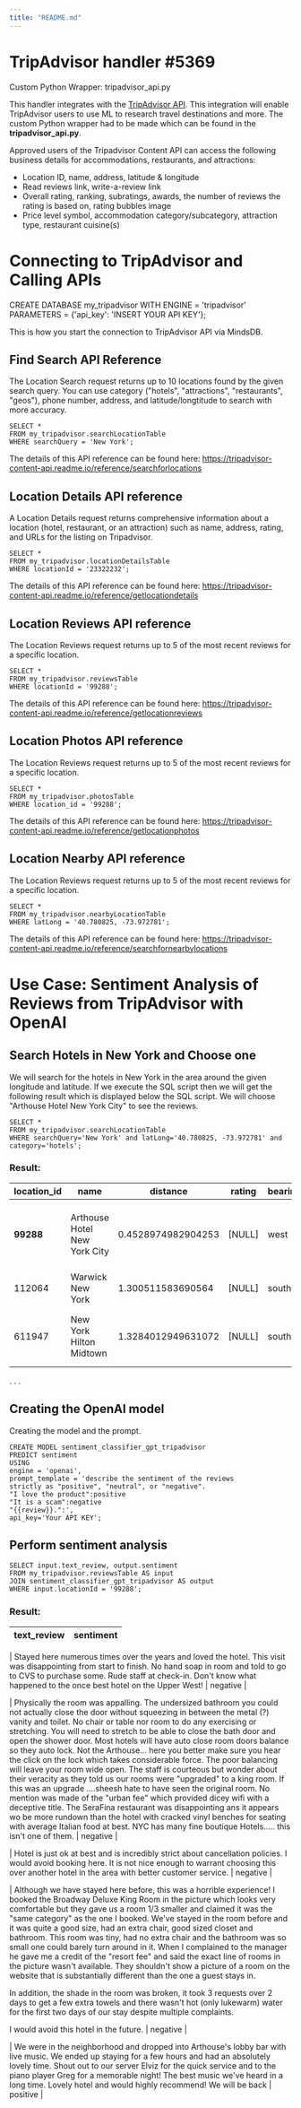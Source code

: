```yaml
---
title: "README.md"
---
```


# TripAdvisor handler #5369

Custom Python Wrapper: tripadvisor_api.py

This handler integrates with the [TripAdvisor API](https://tripadvisor-content-api.readme.io/reference/overview). This integration will enable TripAdvisor users to use ML to research travel destinations and more. The custom Python wrapper had to be made which can be found in the **tripadvisor_api.py**.

Approved users of the Tripadvisor Content API can access the following business details for accommodations, restaurants, and attractions:

- Location ID, name, address, latitude & longitude
- Read reviews link, write-a-review link
- Overall rating, ranking, subratings, awards, the number of reviews the rating is based on, rating bubbles image
- Price level symbol, accommodation category/subcategory, attraction type, restaurant cuisine(s)

# Connecting to TripAdvisor and Calling APIs

CREATE DATABASE my_tripadvisor
WITH
ENGINE = 'tripadvisor'
PARAMETERS = {'api_key': 'INSERT YOUR API KEY'};

This is how you start the connection to TripAdvisor API via MindsDB.

## Find Search API Reference

The Location Search request returns up to 10 locations found by the given search query.
You can use category ("hotels", "attractions", "restaurants", "geos"), phone number, address, and latitude/longtitude to search with more accuracy.

```
SELECT *
FROM my_tripadvisor.searchLocationTable
WHERE searchQuery = 'New York';
```

The details of this API reference can be found here: https://tripadvisor-content-api.readme.io/reference/searchforlocations

## Location Details API reference

A Location Details request returns comprehensive information about a location (hotel, restaurant, or an attraction) such as name, address, rating, and URLs for the listing on Tripadvisor.

```
SELECT *
FROM my_tripadvisor.locationDetailsTable
WHERE locationId = '23322232';
```

The details of this API reference can be found here: https://tripadvisor-content-api.readme.io/reference/getlocationdetails

## Location Reviews API reference

The Location Reviews request returns up to 5 of the most recent reviews for a specific location.

```
SELECT *
FROM my_tripadvisor.reviewsTable
WHERE locationId = '99288';
```

The details of this API reference can be found here: https://tripadvisor-content-api.readme.io/reference/getlocationreviews

## Location Photos API reference

The Location Reviews request returns up to 5 of the most recent reviews for a specific location.

```
SELECT *
FROM my_tripadvisor.photosTable
WHERE location_id = '99288';
```

The details of this API reference can be found here: https://tripadvisor-content-api.readme.io/reference/getlocationphotos

## Location Nearby API reference

The Location Reviews request returns up to 5 of the most recent reviews for a specific location.

```
SELECT *
FROM my_tripadvisor.nearbyLocationTable
WHERE latLong = '40.780825, -73.972781';
```

The details of this API reference can be found here: https://tripadvisor-content-api.readme.io/reference/searchfornearbylocations

# Use Case: Sentiment Analysis of Reviews from TripAdvisor with OpenAI

## Search Hotels in New York and Choose one

We will search for the hotels in New York in the area around the given longitude and latitude. If we execute the
SQL script then we will get the following result which is displayed below the SQL script. We will choose
"Arthouse Hotel New York City" to see the reviews.

```
SELECT *
FROM my_tripadvisor.searchLocationTable
WHERE searchQuery='New York' and latLong='40.780825, -73.972781' and category='hotels';
```

### Result:

| location_id | name                         | distance           | rating | bearing | street1                           | street2 | city          | state    | country       | postalcode | address_string                                                  | phone  | latitude | longitude |
| ----------- | ---------------------------- | ------------------ | ------ | ------- | --------------------------------- | ------- | ------------- | -------- | ------------- | ---------- | --------------------------------------------------------------- | ------ | -------- | --------- |
| **99288**   | Arthouse Hotel New York City | 0.4528974982904253 | [NULL] | west    | 2178 Broadway at West 77th Street | [NULL]  | New York City | New York | United States | 10024-6647 | 2178 Broadway at West 77th Street, New York City, NY 10024-6647 | [NULL] | [NULL]   | [NULL]    |
| 112064      | Warwick New York             | 1.300511583690564  | [NULL] | south   | 65 W 54th St                      |         | New York City | New York | United States | 10019      | 65 W 54th St, New York City, NY 10019                           | [NULL] | [NULL]   | [NULL]    |
| 611947      | New York Hilton Midtown      | 1.3284012949631072 | [NULL] | south   | 1335 Avenue Of The Americas       | [NULL]  | New York City | New York | United States | 10019-6078 | 1335 Avenue Of The Americas, New York City, NY 10019-6078       | [NULL] | [NULL]   | [NULL]    |

.
.
.

## Creating the OpenAI model

Creating the model and the prompt.

```
CREATE MODEL sentiment_classifier_gpt_tripadvisor
PREDICT sentiment
USING
engine = 'openai',
prompt_template = 'describe the sentiment of the reviews
strictly as "positive", "neutral", or "negative".
"I love the product":positive
"It is a scam":negative
"{{review}}.":',
api_key='Your API KEY';
```

## Perform sentiment analysis

```
SELECT input.text_review, output.sentiment
FROM my_tripadvisor.reviewsTable AS input
JOIN sentiment_classifier_gpt_tripadvisor AS output
WHERE input.locationId = '99288';
```

### Result:

| text_review | sentiment |
| ----------- | --------- |

| Stayed here numerous times over the years and loved the hotel. This visit was disappointing from start to finish. No hand soap in room and told to go to CVS to purchase some. Rude staff at check-in. Don't know what happened to the once best hotel on the Upper West! | negative |

| Physically the room was appalling. The undersized bathroom you could not actually close the door without squeezing in between the metal (?) vanity and toilet. No chair or table nor room to do any exercising or stretching. You will need to stretch to be able to close the bath door and open the shower door. Most hotels will have auto close room doors balance so they auto lock. Not the Arthouse... here you better make sure you hear the click on the lock which takes considerable force. The poor balancing will leave your room wide open. The staff is courteous but wonder about their veracity as they told us our rooms were "upgraded" to a king room. If this was an upgrade ....sheesh hate to have seen the original room. No mention was made of the "urban fee" which provided dicey wifi with a deceptive title. The SeraFina restaurant was disappointing ans it appears wo be more rundown than the hotel with cracked vinyl benches for seating with average Italian food at best. NYC has many fine boutique Hotels..... this isn't one of them. | negative |

| Hotel is just ok at best and is incredibly strict about cancellation policies. I would avoid booking here. It is not nice enough to warrant choosing this over another hotel in the area with better customer service. | negative |

| Although we have stayed here before, this was a horrible experience! I booked the Broadway Deluxe King Room in the picture which looks very comfortable but they gave us a room 1/3 smaller and claimed it was the "same category" as the one I booked. We've stayed in the room before and it was quite a good size, had an extra chair, good sized closet and bathroom. This room was tiny, had no extra chair and the bathroom was so small one could barely turn around in it. When I complained to the manager he gave me a credit of the "resort fee" and said the exact line of rooms in the picture wasn't available. They shouldn't show a picture of a room on the website that is substantially different than the one a guest stays in.

In addition, the shade in the room was broken, it took 3 requests over 2 days to get a few extra towels and there wasn't hot (only lukewarm) water for the first two days of our stay despite multiple complaints.

I would avoid this hotel in the future. | negative |

| We were in the neighborhood and dropped into Arthouse's lobby bar with live music. We ended up staying for a few hours and had an absolutely lovely time. Shout out to our server Elviz for the quick service and to the piano player Greg for a memorable night! The best music we've heard in a long time. Lovely hotel and would highly recommend! We will be back | positive |
